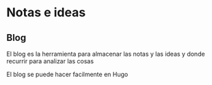 # Notas e ideas

## Blog

El blog es la herramienta para almacenar las notas y las ideas
y donde recurrir para analizar las cosas

El blog se puede hacer facilmente en Hugo